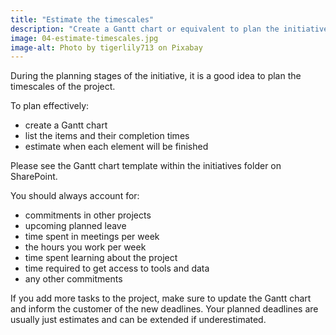 ```yaml
---
title: "Estimate the timescales"
description: "Create a Gantt chart or equivalent to plan the initiative's timescales."
image: 04-estimate-timescales.jpg
image-alt: Photo by tigerlily713 on Pixabay
---
```


During the planning stages of the initiative, it is a good idea to plan the timescales of the project.

To plan effectively:

- create a Gantt chart
- list the items and their completion times
- estimate when each element will be finished

Please see the Gantt chart template within the initiatives folder on SharePoint.

You should always account for:

- commitments in other projects
- upcoming planned leave
- time spent in meetings per week
- the hours you work per week
- time spent learning about the project
- time required to get access to tools and data
- any other commitments

If you add more tasks to the project, make sure to update the Gantt chart and inform the customer of the new deadlines. Your planned deadlines are usually just estimates and can be extended if underestimated.

